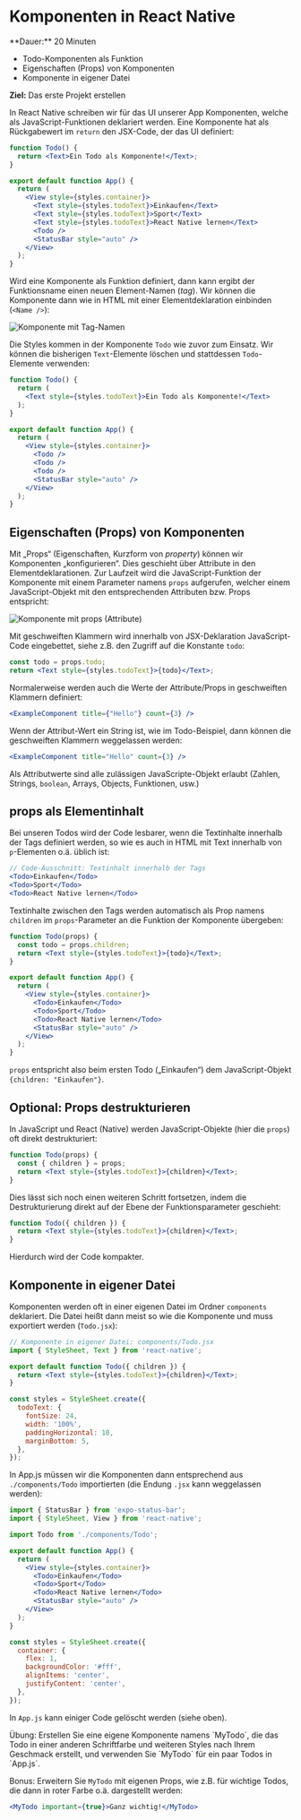 
# Komponenten in React Native

<Callout>
  **Dauer:** 20 Minuten

  - Todo-Komponenten als Funktion
  - Eigenschaften (Props) von Komponenten
  - Komponente in eigener Datei

  **Ziel:** Das erste Projekt erstellen
</Callout>

In React Native schreiben wir für das UI unserer App Komponenten, welche als JavaScript-Funktionen deklariert werden. Eine Komponente hat als Rückgabewert im `return` den JSX-Code, der das UI definiert:

```jsx {1-3,11}
function Todo() {
  return <Text>Ein Todo als Komponente!</Text>;
}

export default function App() {
  return (
    <View style={styles.container}>
      <Text style={styles.todoText}>Einkaufen</Text>
      <Text style={styles.todoText}>Sport</Text>
      <Text style={styles.todoText}>React Native lernen</Text>
      <Todo />
      <StatusBar style="auto" />
    </View>
  );
}
```

Wird eine Komponente als Funktion definiert, dann kann ergibt der Funktionsname einen neuen Element-Namen (_tag_). Wir können die Komponente dann wie in HTML mit einer Elementdeklaration einbinden (`<Name />`):

![Komponente mit Tag-Namen](/images/mobile/reactnative/Komponente1.png)

Die Styles kommen in der Komponente `Todo` wie zuvor zum Einsatz. Wir können die bisherigen `Text`-Elemente löschen und stattdessen `Todo`-Elemente verwenden:

```jsx {3,10-12}
function Todo() {
  return (
    <Text style={styles.todoText}>Ein Todo als Komponente!</Text>
  );
}

export default function App() {
  return (
    <View style={styles.container}>
      <Todo />
      <Todo />
      <Todo />
      <StatusBar style="auto" />
    </View>
  );
}
```

## Eigenschaften (Props) von Komponenten

Mit „Props“ (Eigenschaften, Kurzform von _property_) können wir Komponenten „konfigurieren“. Dies geschieht über Attribute in den Elementdeklarationen. Zur Laufzeit wird die JavaScript-Funktion der Komponente mit einem Parameter namens `props` aufgerufen, welcher einem JavaScript-Objekt mit den entsprechenden Attributen bzw. Props entspricht:

![Komponente mit props (Attribute)](/images/mobile/reactnative/Komponente2.png)

Mit geschweiften Klammern wird innerhalb von JSX-Deklaration JavaScript-Code eingebettet, siehe z.B. den Zugriff auf die Konstante `todo`:

```jsx
const todo = props.todo; 
return <Text style={styles.todoText}>{todo}</Text>;
```

Normalerweise werden auch die Werte der Attribute/Props in geschweiften Klammern definiert: 

```jsx
<ExampleComponent title={"Hello"} count={3} />
```

Wenn der Attribut-Wert ein String ist, wie im Todo-Beispiel, dann können die geschweiften Klammern weggelassen werden:

```jsx
<ExampleComponent title="Hello" count={3} />
```

Als Attributwerte sind alle zulässigen JavaScripte-Objekt erlaubt (Zahlen, Strings, `boolean`, Arrays, Objects, Funktionen, usw.)

## props als Elementinhalt

Bei unseren Todos wird der Code lesbarer, wenn die Textinhalte innerhalb der Tags definiert werden, so wie es auch in HTML mit Text innerhalb von `p`-Elementen o.ä. üblich ist: 

```jsx
// Code-Ausschnitt: Textinhalt innerhalb der Tags
<Todo>Einkaufen</Todo>
<Todo>Sport</Todo>
<Todo>React Native lernen</Todo>
```

Textinhalte zwischen den Tags werden automatisch als Prop namens `children` im `props`-Parameter an die Funktion der Komponente übergeben:

```jsx {2-3,9-11}
function Todo(props) {
  const todo = props.children;
  return <Text style={styles.todoText}>{todo}</Text>;
}

export default function App() {
  return (
    <View style={styles.container}>
      <Todo>Einkaufen</Todo>
      <Todo>Sport</Todo>
      <Todo>React Native lernen</Todo>
      <StatusBar style="auto" />
    </View>
  );
}
```

`props` entspricht also beim ersten Todo („Einkaufen“) dem JavaScript-Objekt `{children: "Einkaufen"}`.

## Optional: Props destrukturieren

In JavaScript und React (Native) werden JavaScript-Objekte (hier die `props`) oft direkt destrukturiert:

```jsx {2-3}
function Todo(props) {
  const { children } = props;
  return <Text style={styles.todoText}>{children}</Text>;
}
```

Dies lässt sich noch einen weiteren Schritt fortsetzen, indem die Destrukturierung direkt auf der Ebene der Funktionsparameter geschieht:

```jsx {2} /{ children }/
function Todo({ children }) {
  return <Text style={styles.todoText}>{children}</Text>;
}
```

Hierdurch wird der Code kompakter.

## Komponente in eigener Datei

Komponenten werden oft in einer eigenen Datei im Ordner `components` deklariert. Die Datei heißt dann meist so wie die Komponente und muss exportiert werden (`Todo.jsx`): 


```jsx
// Komponente in eigener Datei: components/Todo.jsx
import { StyleSheet, Text } from 'react-native';

export default function Todo({ children }) {
  return <Text style={styles.todoText}>{children}</Text>;
}

const styles = StyleSheet.create({
  todoText: {
    fontSize: 24,
    width: '100%',
    paddingHorizontal: 10,
    marginBottom: 5,
  },
});

```

In App.js müssen wir die Komponenten dann entsprechend aus `./components/Todo` importierten (die Endung `.jsx` kann weggelassen werden):

```jsx {4}
import { StatusBar } from 'expo-status-bar';
import { StyleSheet, View } from 'react-native';

import Todo from './components/Todo';

export default function App() {
  return (
    <View style={styles.container}>
      <Todo>Einkaufen</Todo>
      <Todo>Sport</Todo>
      <Todo>React Native lernen</Todo>
      <StatusBar style="auto" />
    </View>
  );
}

const styles = StyleSheet.create({
  container: {
    flex: 1,
    backgroundColor: '#fff',
    alignItems: 'center',
    justifyContent: 'center',
  },
});
```

In `App.js` kann einiger Code gelöscht werden (siehe oben).

<Callout type="info" emoji="👨🏻‍💻">
Übung: Erstellen Sie eine eigene Komponente namens `MyTodo`, die das Todo in einer anderen Schriftfarbe und weiteren Styles nach Ihrem Geschmack erstellt, und verwenden Sie `MyTodo` für ein paar Todos in `App.js`.

Bonus: Erweitern Sie `MyTodo` mit eigenen Props, wie z.B. für wichtige Todos, die dann in roter Farbe o.ä. dargestellt werden:

```jsx
<MyTodo important={true}>Ganz wichtig!</MyTodo>
```
</Callout>